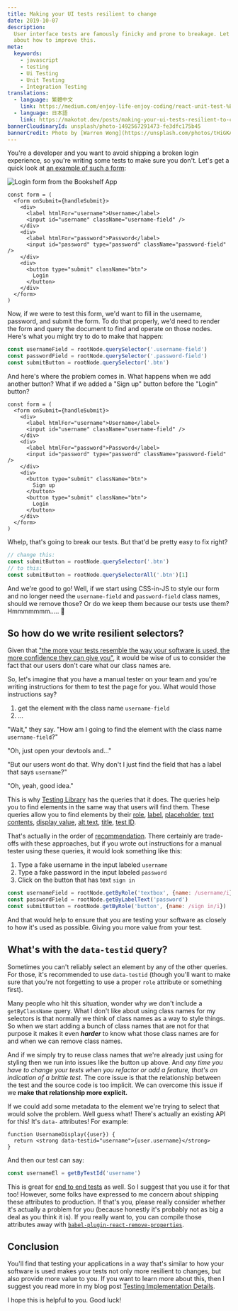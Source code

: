 ```yaml
---
title: Making your UI tests resilient to change
date: 2019-10-07
description:
  User interface tests are famously finicky and prone to breakage. Let's talk
  about how to improve this.
meta:
  keywords:
    - javascript
    - testing
    - Ui Testing
    - Unit Testing
    - Integration Testing
translations:
  - language: 繁體中文
    link: https://medium.com/enjoy-life-enjoy-coding/react-unit-test-%E8%AE%93%E4%BD%A0%E7%9A%84-ui-%E6%B8%AC%E8%A9%A6%E9%81%A9%E6%87%89%E8%AE%8A%E5%8C%96-%E7%BF%BB%E8%AD%AF-b9b2c1c4110f
  - language: 日本語
    link: https://makotot.dev/posts/making-your-ui-tests-resilient-to-change-translation-ja
bannerCloudinaryId: unsplash/photo-1492567291473-fe3dfc175b45
bannerCredit: Photo by [Warren Wong](https://unsplash.com/photos/tHiGKAJxaA8)
---
```


You're a developer and you want to avoid shipping a broken login experience, so
you're writing some tests to make sure you don't. Let's get a quick look at
[an example of such a form](https://github.com/kentcdodds/testing-workshop/blob/1938d6fc2048e55362679905f700f938a3b497c4/client/src/screens/login.js#L50-L82):

![Login form from the Bookshelf App](https://res.cloudinary.com/kentcdodds-com/image/upload/v1625033134/kentcdodds.com/content/blog/making-your-ui-tests-resilient-to-change/login.png)

```tsx
const form = (
  <form onSubmit={handleSubmit}>
    <div>
      <label htmlFor="username">Username</label>
      <input id="username" className="username-field" />
    </div>
    <div>
      <label htmlFor="password">Password</label>
      <input id="password" type="password" className="password-field" />
    </div>
    <div>
      <button type="submit" className="btn">
        Login
      </button>
    </div>
  </form>
)
```

Now, if we were to test this form, we'd want to fill in the username, password,
and submit the form. To do that properly, we'd need to render the form and query
the document to find and operate on those nodes. Here's what you might try to do
to make that happen:

```js
const usernameField = rootNode.querySelector('.username-field')
const passwordField = rootNode.querySelector('.password-field')
const submitButton = rootNode.querySelector('.btn')
```

And here's where the problem comes in. What happens when we add another button?
What if we added a "Sign up" button before the "Login" button?

```tsx [12-14]
const form = (
  <form onSubmit={handleSubmit}>
    <div>
      <label htmlFor="username">Username</label>
      <input id="username" className="username-field" />
    </div>
    <div>
      <label htmlFor="password">Password</label>
      <input id="password" type="password" className="password-field" />
    </div>
    <div>
      <button type="submit" className="btn">
        Sign up
      </button>
      <button type="submit" className="btn">
        Login
      </button>
    </div>
  </form>
)
```

Whelp, that's going to break our tests. But that'd be pretty easy to fix right?

```js
// change this:
const submitButton = rootNode.querySelector('.btn')
// to this:
const submitButton = rootNode.querySelectorAll('.btn')[1]
```

And we're good to go! Well, if we start using CSS-in-JS to style our form and no
longer need the `username-field` and `password-field` class names, should we
remove those? Or do we keep them because our tests use them? Hmmmmmmm..... 🤔

## So how do we write resilient selectors?

Given that
["the more your tests resemble the way your software is used, the more confidence they can give you"](https://twitter.com/kentcdodds/status/977018512689455106),
it would be wise of us to consider the fact that our users don't care what our
class names are.

So, let's imagine that you have a manual tester on your team and you're writing
instructions for them to test the page for you. What would those instructions
say?

1. get the element with the class name `username-field`
2. ...

"Wait," they say. "How am I going to find the element with the class name
`username-field`?"

"Oh, just open your devtools and..."

"But our users wont do that. Why don't I just find the field that has a label
that says `username`?"

"Oh, yeah, good idea."

This is why [Testing Library](https://testing-library.com) has the queries that
it does. The queries help you to find elements in the same way that users will
find them. These queries allow you to find elements by their
[role](https://testing-library.com/docs/dom-testing-library/api-queries#byrole),
[label](https://testing-library.com/docs/dom-testing-library/api-queries#bylabeltext),
[placeholder](https://testing-library.com/docs/dom-testing-library/api-queries#byplaceholdertext),
[text contents](https://testing-library.com/docs/dom-testing-library/api-queries#bytext),
[display value](https://testing-library.com/docs/dom-testing-library/api-queries#bydisplayvalue),
[alt text](https://testing-library.com/docs/dom-testing-library/api-queries#byalttext),
[title](https://testing-library.com/docs/dom-testing-library/api-queries#bytitle),
[test ID](https://testing-library.com/docs/dom-testing-library/api-queries#bytestid).

That's actually in the order of
[recommendation](https://testing-library.com/docs/guide-which-query). There
certainly are trade-offs with these approaches, but if you wrote out
instructions for a manual tester using these queries, it would look something
like this:

1. Type a fake username in the input labeled `username`
2. Type a fake password in the input labeled `password`
3. Click on the button that has text `sign in`

```js
const usernameField = rootNode.getByRole('textbox', {name: /username/i})
const passwordField = rootNode.getByLabelText('password')
const submitButton = rootNode.getByRole('button', {name: /sign in/i})
```

And that would help to ensure that you are testing your software as closely to
how it's used as possible. Giving you more value from your test.

## What's with the `data-testid` query?

Sometimes you can't reliably select an element by any of the other queries. For
those, it's recommended to use `data-testid` (though you'll want to make sure
that you're not forgetting to use a proper `role` attribute or something first).

Many people who hit this situation, wonder why we don't include a
`getByClassName` query. What I don't like about using class names for my
selectors is that normally we think of class names as a way to style things. So
when we start adding a bunch of class names that are not for that purpose it
makes it even **_harder_** to know what those class names are for and when we
can remove class names.

And if we simply try to reuse class names that we're already just using for
styling then we run into issues like the button up above. And _any time you have
to change your tests when you refactor or add a feature, that's an indication of
a brittle test_. The core issue is that the relationship between the test and
the source code is too implicit. We can overcome this issue if we **make that
relationship more explicit.**

If we could add some metadata to the element we're trying to select that would
solve the problem. Well guess what! There's actually an existing API for this!
It's `data-` attributes! For example:

```tsx
function UsernameDisplay({user}) {
  return <strong data-testid="username">{user.username}</strong>
}
```

And then our test can say:

```js
const usernameEl = getByTestId('username')
```

This is great for
[end to end tests](https://github.com/kentcdodds/jest-cypress-react-babel-webpack/blob/1c842dff85cd83953e86a6f1a48653b15fb3a4d5/cypress/e2e/register.js#L20)
as well. So I suggest that you use it for that too! However, some folks have
expressed to me concern about shipping these attributes to production. If that's
you, please really consider whether it's actually a problem for you (because
honestly it's probably not as big a deal as you think it is). If you really want
to, you can compile those attributes away with
[`babel-plugin-react-remove-properties`](https://www.npmjs.com/package/babel-plugin-react-remove-properties).

## Conclusion

You'll find that testing your applications in a way that's similar to how your
software is used makes your tests not only more resilient to changes, but also
provide more value to you. If you want to learn more about this, then I suggest
you read more in my blog post
[Testing Implementation Details](/blog/testing-implementation-details).

I hope this is helpful to you. Good luck!
